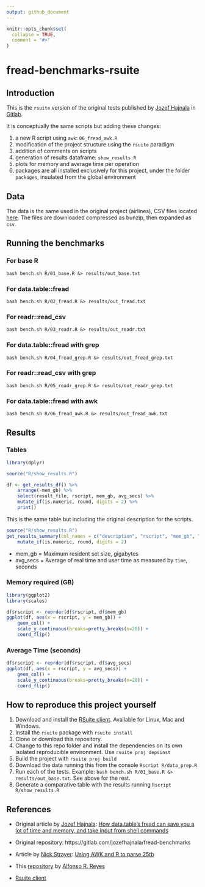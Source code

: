 ```yaml
---
output: github_document
---
```


<!-- README.md is generated from README.Rmd. Please edit that file -->

```r
knitr::opts_chunk$set(
  collapse = TRUE,
  comment = "#>"
)
```

# fread-benchmarks-rsuite

<!-- badges: start -->
<!-- badges: end -->

## Introduction
This is the `rsuite` version of the original tests published by [Jozef Hajnala](https://gitlab.com/jozefhajnala) in [Gitlab](https://gitlab.com/jozefhajnala/fread-benchmarks/tree/master). 

It is conceptually the same scripts but adding these changes:

1. a new R script using `awk`: `06_fread_awk.R`
2. modification of the project structure using the `rsuite` paradigm
3. addition of comments on scripts
4. generation of results dataframe: `show_results.R`
5. plots for memory and average time per operation
6. packages are all installed exclusively for this project, under the folder `packages`, insulated from the global environment

## Data
The data is the same used in the original project (airlines), CSV files located [here](http://stat-computing.org/dataexpo/2009/the-data.html). The files are downloaded compressed as bunzip, then expanded as `csv`.


## Running the benchmarks

### For base R

```
bash bench.sh R/01_base.R &> results/out_base.txt
```

### For data.table::fread

```
bash bench.sh R/02_fread.R &> results/out_fread.txt
```

### For readr::read_csv

```
bash bench.sh R/03_readr.R &> results/out_readr.txt
```

### For data.table::fread with grep

```
bash bench.sh R/04_fread_grep.R &> results/out_fread_grep.txt
```


### For readr::read_csv with grep

```
bash bench.sh R/05_readr_grep.R &> results/out_readr_grep.txt
```

### For data.table::fread with awk

```
bash bench.sh R/06_fread_awk.R &> results/out_fread_awk.txt
```


## Results

### Tables

```r
library(dplyr)

source("R/show_results.R")

df <- get_results_df() %>% 
    arrange(-mem_gb) %>% 
    select(result_file, rscript, mem_gb, avg_secs) %>% 
    mutate_if(is.numeric, round, digits = 2) %>% 
    print()
```

This is the same table but including the original description for the scripts.

```r
source("R/show_results.R")
get_results_summary(col_names = c("description", "rscript", "mem_gb", "avg_secs")) %>% 
    mutate_if(is.numeric, round, digits = 2)
```

- mem_gb = Maximum resident set size, gigabytes
- avg_secs = Average of real time and user time as measured by `time`, seconds

### Memory required (GB)

```r
library(ggplot2)
library(scales)

df$rscript <- reorder(df$rscript, df$mem_gb)
ggplot(df, aes(x = rscript, y = mem_gb)) +
    geom_col() +
    scale_y_continuous(breaks=pretty_breaks(n=20)) +
    coord_flip() 
```

### Average Time (seconds)

```r
df$rscript <- reorder(df$rscript, df$avg_secs)
ggplot(df, aes(x = rscript, y = avg_secs)) +
    geom_col() +
    scale_y_continuous(breaks=pretty_breaks(n=20)) +
    coord_flip()
```


## How to reproduce this project yourself
1. Download and install the [RSuite client](https://rsuite.io/RSuite_Download.php). Available for Linux, Mac and Windows.
2. Install the `rsuite` package with `rsuite install`
3. Clone or download this repository.
4. Change to this repo folder and install the dependencies on its own isolated reproducible environment. Use `rsuite proj depsinst`
5. Build the project with `rsuite proj build`
6. Download the data running this from the console `Rscript R/data_prep.R`
7. Run each of the tests. Example: `bash bench.sh R/01_base.R &> results/out_base.txt`. See above for the rest.
8. Generate a comparative table with the results running `Rscript R/show_results.R`


## References

* Original article by [Jozef Hajnala](https://twitter.com/jozefhajnala): [How data.table's fread can save you a lot of time and memory, and take input from shell commands](https://jozef.io/r917-fread-comparisons/)

* Original repository: https://gitlab.com/jozefhajnala/fread-benchmarks

* Article by [Nick Strayer](https://twitter.com/NicholasStrayer): [Using AWK and R to parse 25tb](https://livefreeordichotomize.com/2019/06/04/using_awk_and_r_to_parse_25tb/)

* This [repository]() by [Alfonso R. Reyes](https://twitter.com/OilGains)

* [Rsuite client](https://rsuite.io/)
